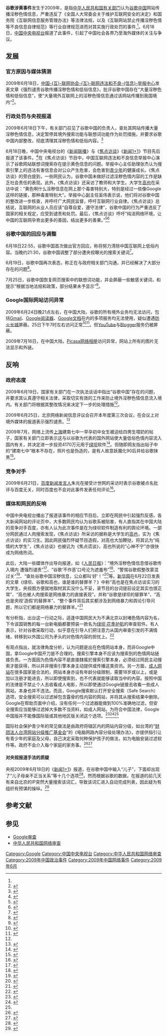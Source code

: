 {{noteTA
|G1=IT
|1=zh-hant:中國互聯網違法和不良信息舉報中心;zh-hans:中国互联网违法和不良信息举报中心;
}}

'''谷歌涉黄事件'''发生于2009年，是指[[中华人民共和国|中华人民共和国]][[有关部门|有关部门]]认为[[谷歌中国|谷歌中国]]网站传播淫秽色情信息，严重违反了《全国人大常委会关于维护互联网安全的决定》和国务院《互联网信息服务管理办法》等法律法规，以及《互联网站禁止传播淫秽色情等不良信息自律规范》等行业自律规范进而对其实施行政处罚的事件,<ref name="xinhua_punish" />。6月18日，[[中国中央电视台|中国中央电视台]]报道了此事件，引起了中国社会各界乃至海外媒体的关注与争议。

== 发展 ==
=== 官方原因与媒体猜测 ===
2009年6月18日，[[违法和不良信息举报中心|中国-{互}-联网协会-{互}-联网违法和不良-{信息}-举报中心]]发表文章《强烈谴责谷歌传播淫秽色情和低俗信息》，批评谷歌中国存在“大量淫秽色情和低俗信息”，使“大量境外互联网上的淫秽色情信息通过该网站传播到我国境内”<ref>{{cite web |url=http://net.china.com.cn/qzl/txt/2009-06/18/content_2971360.htm |title=谴责与曝光_违法和不良信息举报中心 |publisher=中国互联网违法和不良信息举报中心 |date=2009年6月18日 |accessdate=2009年6月27日 |archive-date=2009年6月21日 |archive-url=https://web.archive.org/web/20090621065405/http://net.china.com.cn/qzl/txt/2009-06/18/content_2971360.htm |dead-url=no }}</ref>。

=== 行政处罚与央视报道 ===
2009年6月18日下午，有关部门召见了谷歌中国的负责人，查处其网站传播大量淫秽色情信息，决定暂停其境外搜索功能与联想词功能作为处罚措施，并要求谷歌中国内部整改，彻底清理其淫秽色情和低俗内容。<ref name="xinhua_punish">{{cite news|url=http://news.xinhuanet.com/politics/2009-06/19/content_11568367.htm|title=有关部门对“谷歌中国”传播淫秽色情信息行为依法处罚|publisher=新华网|author=卫敏丽|date=2009-06-19|accessdate=2009-06-26|archive-date=2009-06-22|archive-url=https://web.archive.org/web/20090622090746/http://news.xinhuanet.com/politics/2009-06/19/content_11568367.htm|dead-url=no}}</ref>

6月18日晚，中国中央电视台的《[[新闻联播|新闻联播]]》与《[[焦点访谈|焦点访谈]]》《[[新闻1+1|新闻1+1]]》节目先后报道了该事件。<ref>{{cite news|url=http://tech.163.com/09/0618/21/5C4EOELA000915AV.html|title=央视报道称谷歌传播色情和低俗信息|date=2009-06-26|publisher=网易|accessdate=2009-06-26|archive-date=2009-06-22|archive-url=https://web.archive.org/web/20090622195857/http://tech.163.com/09/0618/21/5C4EOELA000915AV.html|dead-url=no}}</ref>在《焦点访谈》节目中，中国互联网违法和不良信息举报中心演示了谷歌网站联想词搜索存在提示黄色信息的问题。举报中心主任助理张杰认为搜索引擎上的违法有害信息会对公众产生危害，会危害到[[青少年|青少年]]的健康成长。《焦点访谈》的旁白提到，一些网民认为，谷歌中国未做好过滤淫秽色情内容的工作是缺乏社会责任的表现。此外，《焦点访谈》还采访了教师和大学生。大学生[[高也|高也]]在采访中说：“黄色啊什么淫秽信息在网上那个毒害特别大，特别是经过一些像Google这样的链接，那种毒害特别大”。举报中心副主任奚伟表示说，他们将对谷歌中国的整改进一步核查，并呼吁广大网民监督，呼吁互联网行业自律。《焦点访谈》总结说，互联网的从业人员应该“自尊自爱，遵守法律”，谷歌中国的行为严重违反了国家的相关规定，应受到谴责和处罚。最后，《焦点访谈》呼吁“纯洁网络环境，让中国的互联网孕育出更多的善因，结出更多的善果。”<ref>{{cite video|url=http://space.tv.cctv.com/video/VIDE1245372046343146|title=“谷歌中国”色情链接遭谴责|work=焦点访谈|publisher=中国中央电视台|date=2009-06-18|accessdate=2009-06-26|deadurl=yes|archiveurl=https://web.archive.org/web/20090622174242/http://space.tv.cctv.com/video/VIDE1245372046343146|archivedate=2009-06-22}}</ref><ref>{{cite news|url=http://it.people.com.cn/GB/42891/42894/9504127.html|title=焦点访谈曝光谷歌传播色情和低俗信息（节目实录）|publisher=人民网|date=2009-06-19|accessdate=2009-06-26|archive-date=2009-06-24|archive-url=https://web.archive.org/web/20090624002837/http://it.people.com.cn/GB/42891/42894/9504127.html|dead-url=no}}</ref>

=== 谷歌中国的回应与调整 ===
6月18日22:55，谷歌中国首次做出官方回应，称将努力清除中国互联网上低俗内容。当晚约21:30，谷歌中国调整了部分遭央视曝光的搜索关键词<ref>{{cite web |url=http://tech.sina.com.cn/i/2009-06-18/22573192677.shtml |title=谷歌中国称将努力清除低俗内容 |publisher=新浪科技 |date=2009年6月18日 |accessdate=2009年6月27日 |archive-date=2009年6月22日 |archive-url=https://web.archive.org/web/20090622174026/http://tech.sina.com.cn/i/2009-06-18/22573192677.shtml |dead-url=no }}</ref>。

6月19日，谷歌中国再次表态，称正在与政府相关部门沟通，并已经解决了大部分存在的问题<ref>{{cite web |url=http://news.ccw.com.cn/internet/htm2009/20090619_641037.shtml |title=谷歌再次表态 已解决绝大部份问题 |publisher=计世网 |date=2009年6月19日 |accessdate=2009年6月27日 |deadurl=yes |archiveurl=https://web.archive.org/web/20090622154111/http://news.ccw.com.cn/internet/htm2009/20090619_641037.shtml |archivedate=2009年6月22日 }}</ref>。

7月25日，谷歌中国恢复网页搜索中的联想词功能，并会屏蔽一些敏感关键词，和提示“根据当地法规和政策，部分结果未予显示”<ref>{{cite web |url=http://news.mydrivers.com/1/140/140486.htm |title=谷歌中国恢复联想词功能 |publisher=驱动之家 |date=2009-07-25 |accessdate=2009-07-26 |deadurl=yes |archiveurl=https://web.archive.org/web/20090726095937/http://news.mydrivers.com/1/140/140486.htm |archivedate=2009-07-26 }}</ref>。

=== Google国际网站访问异常 ===
2009年6月24日晚21点左右，在中国大陆，谷歌的所有境外业务均无法访问，包括[[Gmail|Gmail]]、[[Google阅读器|Google阅读器]]、[[Google文档|Google文档]]在内的多项服务均无法使用，疑似遭遇[[防火长城|防火长城]]屏蔽。25日下午7时左右访问正常<ref>{{cite web |url=http://it.sohu.com/20090625/n264743262.shtml |title=内地用户周三晚访问Google.com出现异常 |publisher=搜狐IT |date=2009-06-25 |accessdate=2009-06-27 |archive-date=2009-06-28 |archive-url=https://web.archive.org/web/20090628102946/http://it.sohu.com/20090625/n264743262.shtml |dead-url=no }}</ref><ref>{{cite news|url=http://www.ftchinese.com/story/001027209|title=谷歌国际网站昨晚在中国一度被封|publisher=金融时报|date=2009-06-25|accessdate=2009-12-31|archive-date=2009-11-06|archive-url=https://web.archive.org/web/20091106153316/http://www.ftchinese.com/story/001027209|dead-url=no}}</ref>。但[[YouTube|YouTube]]与[[Blogger|Blogger]]服务仍被屏蔽。

2009年7月16日，在中国大陆，[[Picasa网络相册|Picasa网络相册]]访问异常，网站上所有的图片无法显示和外链。

== 反响 ==

=== 政府态度 ===
2009年6月19日，国家有关部门在一次执法谈话中指出“谷歌中国”存在的问题，并要求其认真遵守相关法律，采取切实有效的工作来防止境外淫秽色情信息流入境内。有关部门将根据其整改情况来决定下一步的处理措施<ref name="xinhua_punish" />。

2009年6月25日，北京网络新闻信息评议会召开本年度第三次会议，在会议上对境外媒体的报道表示强烈谴责。<ref>{{cite web |url=http://media.people.com.cn/GB/40606/9544450.html |title=北京网评会强烈谴责外媒无端指责我国处罚"谷歌" |publisher=人民网 |date=2009年6月25日 |accessdate=2009年7月17日 |archive-date=2009年6月29日 |archive-url=https://web.archive.org/web/20090629042636/http://media.people.com.cn/GB/40606/9544450.html |dead-url=no }}</ref>

2009年7月，网络上流传[[上海|上海]]建南七中一早孕初中女生被迫给四男生喂奶的帖子，国家有关部门立即表示这与以谷歌为代表的国外网站使大量低俗色情内容流入国内有关，并决定进一步投资4170万元用于[[绿坝|绿坝]]软件<ref>{{cite web |url=http://news.9ask.cn/Article/pgt/200907/201033.html |title=上海惊现"喂奶门" 一初中女生供四男喝奶 |publisher=顾网 |date=2009年7月7日 |accessdate=2009年7月17日 |archive-date=2009年8月3日 |archive-url=https://web.archive.org/web/20090803190356/http://news.9ask.cn/Article/pgt/200907/201033.html |dead-url=no }}</ref>。但随即网友指出帖子中的“建南七中”根本不存在，照片也是伪造的，是有人故意妖魔化90后并给谷歌抹黑<ref>{{cite web |url=http://msn.vodone.com/news/sh/2009-7-9/1247100747395.shtml |title=“脱裤门”后又爆“喂奶门” 疑似恶搞 |publisher=第一视频 |date=2009-07-09 |accessdate=2009年7月17日 |deadurl=yes |archiveurl=https://web.archive.org/web/20090712071252/http://msn.vodone.com/news/sh/2009-7-9/1247100747395.shtml |archivedate=2009-07-12 }}</ref>。

=== 竞争对手 ===
2009年6月21日，[[百度|百度]][[新闻发言人|新闻发言人]]朱光在接受计世网的采访时表示谷歌被点名批评与百度无关，同时百度也不会对此事件发表任何评论<ref>{{cite web |url=http://www.henwa.com/internet/06212H009.html |title=百度否认谷歌被点名批评与其有关 |publisher=很哇资讯网 |date=2009年6月21日 |accessdate=2009年7月17日 }}{{Dead link|date=2019年12月 |bot=InternetArchiveBot |fix-attempted=yes }}</ref>。

=== 媒体和网民的反响 ===
中国中央电视台播出了报道该事件的相应节目后，立即在网民中引起强烈反感。各大新闻网站的评论页中，大多数网民均认为谷歌系被陷害，有人直指其在中国大陆的竞争对手百度，亦有人认为此次事件是在为绿坝软件制造有利的舆论环境。一部分网民通过人肉搜索发现，《焦点访谈》所采访的据称是大学生的[[高也|高也]]，实为《焦点访谈》的实习生。因此网民强烈怀疑节目造假，对高也大加鞭挞，将其讥为“纯情的大学生”，《焦点访谈》也被讥为《焦点谎谈》，高也所说的“心神不宁”亦很快成为网络热词。

此后，大陆一些媒体作出导向报道，如《[[人民日报|人民日报]]》：“境外淫秽色情信息借谷歌传入境内 遭强烈谴责”<ref>{{cite web |url=http://it.people.com.cn/GB/42891/42894/9504509.html |title=境外淫秽色情信息借谷歌传入境内 遭强烈谴责 |publisher=人民网 |date=2009年6月19日 |accessdate=2009年6月27日 |archive-url=https://web.archive.org/web/20090622194557/http://it.people.com.cn/GB/42891/42894/9504509.html |archive-date=2009年6月22日 |dead-url=yes }}</ref>、“谷歌‘不作恶’口号沦为遮羞布”<ref>{{cite web |url=http://it.people.com.cn/GB/42891/42895/9507795.html |title=谷歌“不作恶”口号沦为遮羞布 |publisher=人民网 |date=2009年6月19日 |accessdate=2009年6月27日 |archive-url=https://web.archive.org/web/20130921205047/http://it.people.com.cn/GB/42891/42895/9507795.html |archive-date=2013年9月21日 |dead-url=yes }}</ref>、“警惕谷歌假整改蒙混过关”<ref>{{cite web |url=http://it.people.com.cn/GB/42891/42895/9530150.html |title=警惕谷歌假整改蒙混过关 |publisher=人民网 |date=2009年6月24日 |accessdate=2009年6月27日 |archive-url=https://web.archive.org/web/20090626073431/http://it.people.com.cn/GB/42891/42895/9530150.html |archive-date=2009年6月26日 |dead-url=yes }}</ref>、“查处谷歌中国淫秽信息，公众都叫‘好’！”<ref>{{cite web |url=http://zb.people.com.cn/GB/14717/98407/120220/9547340.html |title=查处谷歌中国淫秽信息，公众都叫“好”！ |publisher=人民网 |date=2009年6月26日 |accessdate=2009年6月27日 |archive-date=2013年7月30日 |archive-url=https://web.archive.org/web/20130730100822/http://zb.people.com.cn/GB/14717/98407/120220/9547340.html |dead-url=yes }}</ref>等。[[新华网|新华网]]在6月22日发表的文章《绿坝、谷歌和高也，谁是谁的替罪羊？》中称“高也是在焦点访谈实习的大学生，央视图方便就地取材其实没什么不妥，录节目的台词提前设定其实也很正常”、“高也被人肉搜索是网络暴力的直接表现”。并称“谷歌是绿坝的替罪羊”、“高也是央视‘造假’的替罪羊”、“整个事件背后其实都涉及到网络暴力和舆论引导问题，所以它们都是网络暴力的替罪羊。”<ref>{{cite web |url=http://www.zqwx.youth.cn/web/zuizhong.jsp?id=657 |title=绿坝、谷歌和高也，谁是谁的替罪羊？ |publisher=中国青少年网络协会，转自新华网 |date=2009年6月22日 |accessdate=2009年6月27日 |deadurl=yes |archiveurl=https://web.archive.org/web/20090630054441/http://www.zqwx.youth.cn/web/zuizhong.jsp?id=657 |archivedate=2009年6月30日 }}</ref>

有分析指，出台这一行动之际，适逢中国网民大为不满北京以封堵色情内容为名，下令该国销售的每一台新电脑都要预装一款名为[[绿坝·花季护航|绿坝·花季护航]]的审查软件。有人表示，针对谷歌采取行动，似乎意在引导人们把注意力从国内审查引发的不满情绪，转移到以外国公司为矛头的对色情内容的担忧上。<ref>{{cite news|url=http://www.ftchinese.com/story/001027124|title=分析：北京叫停“谷歌中国”境外网页搜索|publisher=金融时报|date=2009-06-22|accessdate=2009-12-31|archive-date=2010-01-17|archive-url=https://web.archive.org/web/20100117054813/http://www.ftchinese.com/story/001027124|dead-url=no}}</ref>

有观点指出，就法律角度分析，认为问题是出在色情网站本身，而非Google中国，拿Google中国开刀是不合理的。搜索引擎本身不应该为搜索到的色情网站链接负责。一方面因为色情內容不是直接隸属於搜索引擎本身，必须经过网民主动搜索才能获得，所以并非搜索引擎本身主动提供或传播这类资讯。另一方面，[[成人网站|成人网站]]在很多国家是合法的，网站本身亦设有年龄分级限制，需要18岁或以上，或是加以注册才能进去，所以即使搜索到，也不代表就能够读取当中的內容。按照中国的法律是不禁止个人去收看成人电影，所以即使通过Google链接去收看一些成人网站，本身也并不违法。而且，Google搜索默认打开安全搜索（Safe Search）选项，安全搜索可以过滤掉包含露骨的性内容的网站，并将其从搜索结果中删除。Google在帮助页面中介绍，没有任何一个过滤器能做到100%准确地过滤，但安全搜索应当能够过滤掉大多数不当资料，如成人网站。为符合中国法律，Google中国版并不能像国际版或其他地区版关闭这个选项。<ref>{{cite news|url=http://www.google.com/support/websearch/bin/answer.py?hl=cn&answer=35892|title=搜索历史记录和设置：搜索设置|publisher=Google|accessdate=2010-03-25|archive-date=2009-04-23|archive-url=https://web.archive.org/web/20090423045035/http://www.google.com/support/websearch/bin/answer.py?hl=cn&answer=35892|dead-url=no}}</ref><ref>{{cite web|url=http://support.google.com/webmasters/bin/answer.py?hl=cn&hlrm=b5&hlrm=zh-Hans&answer=510|title=安全搜索：过滤令人反感的内容|publisher=Google帮助|accessdate=2013-03-13}}{{dead link|date=十月 2017 |bot=InternetArchiveBot }}</ref><ref name="voa"/>

国际社会保护青少年的常见做法是由政府将辖区内的网站内容分级，如台湾的“[[财团法人台湾网站分级推广基金会|财团法人台湾网站分级推广基金会]]”的《电脑网路內容分级处理办法》，亦提供指引让有青少年的家庭及父母，自己决定采取何种保护孩子的做法，如为电脑安装过滤软件等。政府不会介入每个家庭的家务事。<ref>{{cite news |url=http://law.moj.gov.tw/LawClass/LawAll.aspx?PCode=P0050021 |title=電腦網路內容分級處理辦法 |publisher=法務部 |accessdate=2013-03-13 |archive-url=https://web.archive.org/web/20131209205155/http://law.moj.gov.tw/LawClass/LawAll.aspx?PCode=P0050021 |archive-date=2013-12-09 |dead-url=yes }}</ref><ref name="voa">{{cite news |url=http://www.voachinese.com/content/a-21-w2009-06-20-voa39-61399732/1031015.html |title=谷歌為何被命令關閉某些搜尋服務 |publisher=VOA |date=2009-06-22 |accessdate=2013-03-14 |archive-date=2016-03-05 |archive-url=https://web.archive.org/web/20160305014005/http://www.voachinese.com/content/a-21-w2009-06-20-voa39-61399732/1031015.html |dead-url=no }}</ref>

==== 对央视报道手法的质疑 ====
央视2009年6月18日的《[[新闻1+1|新闻1+1]]》报道，在谷歌中国中输入“儿子”，下面却出现了“儿子母亲不正当关系”等十几个选项<ref>{{cite web |url=http://space.tv.cctv.com/video/VIDE1245337262072888 |title=谷歌，色戒！ |publisher=中国中央电视台 |date=2009年6月18日 |accessdate=2009年6月27日 |deadurl=yes |archiveurl=https://web.archive.org/web/20090621223036/http://space.tv.cctv.com/video/VIDE1245337262072888 |archivedate=2009年6月21日 }}</ref>。然而根据谷歌的数据，在报道的前几天有来自北京的IP突然大量搜索该词汇，导致该词汇进入自动完成列表，因此疑为有组织有预谋的操纵。<ref>{{cite web|url=http://www.chinaz.com/news/2009/0625/80763.shtml|title=用数据说话 看看Google是如何被陷害的|date=2009-06-25|accessdate=2013-03-14|author=anson333|publisher=站长之家|archive-url=https://web.archive.org/web/20150110233144/http://www.chinaz.com/news/2009/0625/80763.shtml|archive-date=2015-01-10|dead-url=yes}}</ref>

== 参考文献 ==
{{Reflist|2}}

== 参见 ==
* [[Google审查|Google审查]]
* [[中华人民共和国网络审查|中华人民共和国网络审查]]

{{Google Inc.}}

[[Category:Google|Category:Google]]
[[Category:中国中央电视台|Category:中国中央电视台]]
[[Category:中华人民共和国网络审查|Category:中华人民共和国网络审查]]
[[Category:2009年中国政治事件|Category:2009年中国政治事件]]
[[Category:2009年中国网络事件|Category:2009年中国网络事件]]
[[Category:2009年6月|Category:2009年6月]]